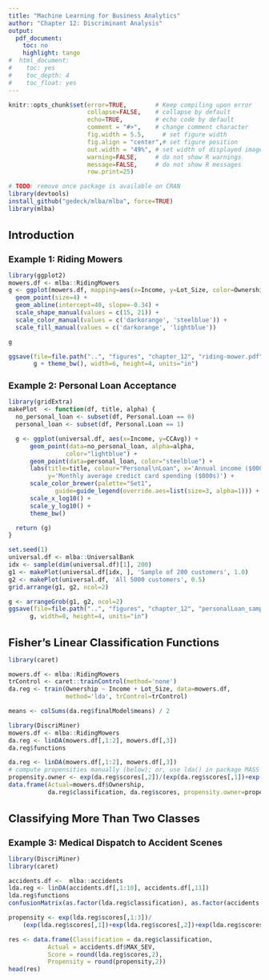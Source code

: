 ```yaml
---
title: "Machine Learning for Business Analytics"
author: "Chapter 12: Discriminant Analysis"
output:
  pdf_document:
    toc: no
    highlight: tango
#  html_document:
#    toc: yes
#    toc_depth: 4
#    toc_float: yes
---
```

<style>
h1.title { font-size: 28px; }
h1 { font-size: 22px; }
h2 { font-size: 18px; }
h3 { font-size: 14px; }
h4 { font-size: 12px; }
</style>
```r
knitr::opts_chunk$set(error=TRUE,        # Keep compiling upon error
                      collapse=FALSE,    # collapse by default
                      echo=TRUE,         # echo code by default
                      comment = "#>",    # change comment character
                      fig.width = 5.5,     # set figure width
                      fig.align = "center",# set figure position
                      out.width = "49%", # set width of displayed images
                      warning=FALSE,     # do not show R warnings
                      message=FALSE,     # do not show R messages
                      row.print=25)
```


```r
# TODO: remove once package is available on CRAN
library(devtools)
install_github("gedeck/mlba/mlba", force=TRUE)
library(mlba)
```

# Introduction
## Example 1: Riding Mowers
```r
library(ggplot2)
mowers.df <- mlba::RidingMowers
g <- ggplot(mowers.df, mapping=aes(x=Income, y=Lot_Size, color=Ownership, fill=Ownership)) +
  geom_point(size=4) +
  geom_abline(intercept=40, slope=-0.34) +
  scale_shape_manual(values = c(15, 21)) +
  scale_color_manual(values = c('darkorange', 'steelblue')) +
  scale_fill_manual(values = c('darkorange', 'lightblue'))

g

ggsave(file=file.path("..", "figures", "chapter_12", "riding-mower.pdf"),
       g + theme_bw(), width=6, height=4, units="in")
```

## Example 2: Personal Loan Acceptance
```r
library(gridExtra)
makePlot  <- function(df, title, alpha) {
  no_personal_loan <- subset(df, Personal.Loan == 0)
  personal_loan <- subset(df, Personal.Loan == 1)

  g <- ggplot(universal.df, aes(x=Income, y=CCAvg)) +
      geom_point(data=no_personal_loan, alpha=alpha,
                color="lightblue") +
      geom_point(data=personal_loan, color="steelblue") +
      labs(title=title, colour="Personal\nLoan", x='Annual income ($000s)',
           y='Monthly average credict card spending ($000s)') +
      scale_color_brewer(palette="Set1",
             guide=guide_legend(override.aes=list(size=3, alpha=1))) +
      scale_x_log10() +
      scale_y_log10() +
      theme_bw()

  return (g)
}

set.seed(1)
universal.df <- mlba::UniversalBank
idx <- sample(dim(universal.df)[1], 200)
g1 <- makePlot(universal.df[idx, ], 'Sample of 200 customers', 1.0)
g2 <- makePlot(universal.df, 'All 5000 customers', 0.5)
grid.arrange(g1, g2, ncol=2)

g <- arrangeGrob(g1, g2, ncol=2)
ggsave(file=file.path("..", "figures", "chapter_12", "personalLoan_sampled.pdf"),
      g, width=8, height=4, units="in")
```

# Fisher's Linear Classification Functions
```r
library(caret)

mowers.df <- mlba::RidingMowers
trControl <- caret::trainControl(method='none')
da.reg <- train(Ownership ~ Income + Lot_Size, data=mowers.df,
                method='lda', trControl=trControl)

means <- colSums(da.reg$finalModel$means) / 2

library(DiscriMiner)
mowers.df <- mlba::RidingMowers
da.reg <- linDA(mowers.df[,1:2], mowers.df[,3])
da.reg$functions
```

```r
da.reg <- linDA(mowers.df[,1:2], mowers.df[,3])
# compute propensities manually (below); or, use lda() in package MASS with predict()
propensity.owner <- exp(da.reg$scores[,2])/(exp(da.reg$scores[,1])+exp(da.reg$scores[,2]))
data.frame(Actual=mowers.df$Ownership,
           da.reg$classification, da.reg$scores, propensity.owner=propensity.owner)
```

# Classifying More Than Two Classes
## Example 3: Medical Dispatch to Accident Scenes
```r
library(DiscriMiner)
library(caret)

accidents.df <-  mlba::accidents
lda.reg <- linDA(accidents.df[,1:10], accidents.df[,11])
lda.reg$functions
confusionMatrix(as.factor(lda.reg$classification), as.factor(accidents.df$MAX_SEV))
```

```r
propensity <- exp(lda.reg$scores[,1:3])/
    (exp(lda.reg$scores[,1])+exp(lda.reg$scores[,2])+exp(lda.reg$scores[,3]))

res <- data.frame(Classification = da.reg$classification,
           Actual = accidents.df$MAX_SEV,
           Score = round(lda.reg$scores,2),
           Propensity = round(propensity,2))
head(res)
```


